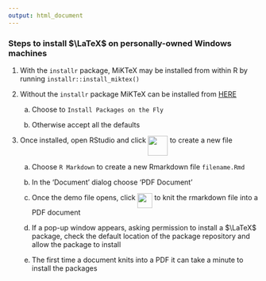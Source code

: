 ---
output: html_document
---

### Steps to install $\LaTeX$ on personally-owned Windows machines

1) With the `installr` package, MiKTeX may be installed from within R by running `installr::install_miktex()` 

2) Without the `installr` package MiKTeX can be installed from <a target=" " href="http://miktex.org/download/">HERE</a>

    a) Choose to `Install Packages on the Fly`

    b) Otherwise accept all the defaults

3) Once installed, open RStudio and click <img src='media/images/newfile.png' style='vertical-align: top; width: 40px;'> to create a new file

    a) Choose `R Markdown` to create a new Rmarkdown file `filename.Rmd`

    b) In the 'Document' dialog choose 'PDF Document'

    c) Once the demo file opens, click <img src='media/images/knit.png' style='vertical-align: top; height: 30px;'> to knit the rmarkdown file into a PDF document

    d) If a pop-up window appears, asking permission to install a $\LaTeX$ package, check the default location of the package repository and allow the package to install

    e) The first time a document knits into a PDF it can take a minute to install the packages
